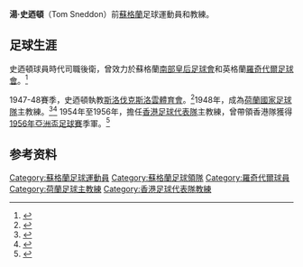 {{noteTA|G1=足球|G2=FAcup
|T=zh-cn:汤姆·史奈登; zh-hk:湯·史迺頓
|1=zh-cn:史奈登; zh-hk:史迺頓
|2=zh-cn:汤姆; zh-hk:湯
|3=zh-cn:罗奇代尔足球俱乐部; zh-hk:羅奇代爾足球會;
|4=zh-cn:布拉迪斯拉发斯洛万体育俱乐部;zh-hk:斯洛雲體育會;
|5=zh-cn:斯洛万;zh-hk:斯洛雲;
}}
{{Infobox football biography
|name          = 湯·史迺頓
|image         = 
|image_size    = 
|caption       = 
|fullname      = 
|birth_date    = 1912年8月22日
|birth_place   = 英國[[利物浦|利物浦]]
|death_date    = 1983年12月11日
|death_place   = 英國[[查特韋爾希斯|查特韋爾希斯]]
|height        = 
|position      = [[後衛|後衛]]
|youthyears1   = 
|youthclubs1   = 
|years1        = 
|clubs1        = [[南部皇后足球會|南部皇后]]
|caps1         = 
|goals1        = 
|years2        = 1937–1947 
|clubs2        = [[羅奇代爾足球會|羅奇代爾]]
|caps2         = 67
|goals2        = 0
|totalcaps     = 
|totalgoals    = 
|manageryears1 = 1947–1948
|managerclubs1 = [[布拉迪斯拉發斯洛萬體育會|斯洛雲]]
|manageryears2 = 1948
|managerclubs2 = [[荷蘭國家足球隊|荷蘭]]
|manageryears3 = 1954–1956
|managerclubs3 = [[香港足球代表隊|香港]]
}}
'''湯·史迺頓'''（Tom Sneddon）前[[蘇格蘭|蘇格蘭]]足球運動員和教練。

==足球生涯==
史迺頓球員時代司職後衛，曾效力於蘇格蘭[[南部皇后足球會|南部皇后足球會]]和英格蘭[[羅奇代爾足球會|羅奇代爾足球會]]。<ref>{{cite web|url=http://www.neilbrown.newcastlefans.com/rochdale/rochdale.html|title=ROCHDALE : 1946/47 - 2011/12|publisher=Post War English & Scottish Football League A - Z Player's Database|accessdate=22 June 2013|archive-date=2013-12-19|archive-url=https://web.archive.org/web/20131219010046/http://www.neilbrown.newcastlefans.com/rochdale/rochdale.html|dead-url=no}}</ref>

1947-48賽季，史迺頓執教[[斯洛伐克|斯洛伐克]][[布拉迪斯拉發斯洛萬體育會|斯洛雲體育會]]。<ref>{{cite web|url=http://sport.sme.sk/c/5367788/futbalisti-doplatili-na-ms-v-roku-1954-na-chore-zmeny.html|title=Futbalisti doplatili na MS v roku 1954 na choré zmeny|publisher=SME.sk|accessdate=22 June 2013|date=10 May 2010|language=sk|archive-date=2015-01-31|archive-url=https://web.archive.org/web/20150131004800/http://sport.sme.sk/c/5367788/futbalisti-doplatili-na-ms-v-roku-1954-na-chore-zmeny.html|dead-url=no}}</ref>1948年，成為[[荷蘭國家足球隊|荷蘭國家足球隊]]主教練。<ref>{{cite web|url=http://www.onsoranje.nl/team-statistieken/teams/staflid/11/50a3c22e-e2690952-483810?quicktabs_16=3|title=Profile|publisher=Ons Oranje|accessdate=22 June 2013|language=nl|archive-date=2015-01-08|archive-url=https://web.archive.org/web/20150108010349/http://www.onsoranje.nl/team-statistieken/teams/staflid/11/50a3c22e-e2690952-483810?quicktabs_16=3|dead-url=no}}</ref><ref>{{cite web|url=http://www.rsssf.com/miscellaneous/ned-coach-triv.html|title=Dutch National Team Coaches|publisher=RSSSF|accessdate=22 June 2013|archive-date=2013-07-03|archive-url=https://web.archive.org/web/20130703080839/http://www.rsssf.com/miscellaneous/ned-coach-triv.html|dead-url=no}}</ref>
1954年至1956年，擔任[[香港足球代表隊|香港足球代表隊]]主教練，曾帶領香港隊獲得[[1956年亞洲盃足球賽|1956年亞洲盃足球賽]]季軍。<ref>{{cite web|url=http://www.footballzz.co.uk/treinador.php?id=6337&amp%3bsearch=1|title=Profile|publisher=FootballZZ|accessdate=22 June 2013|archive-date=2014-08-19|archive-url=https://archive.is/20140819153047/http://www.footballzz.co.uk/treinador.php?id=6337&search=1|dead-url=yes}}</ref>

==参考资料==
{{Reflist}}
{{1954年亞運足球香港隊}}
{{1956年亞洲盃香港隊}}
{{DEFAULTSORT:Sneddon, Tom}}
[[Category:蘇格蘭足球運動員|Category:蘇格蘭足球運動員]]
[[Category:蘇格蘭足球領隊|Category:蘇格蘭足球領隊]]
[[Category:羅奇代爾球員|Category:羅奇代爾球員]]
[[Category:荷蘭足球主教練|Category:荷蘭足球主教練]]
[[Category:香港足球代表隊教練|Category:香港足球代表隊教練]]